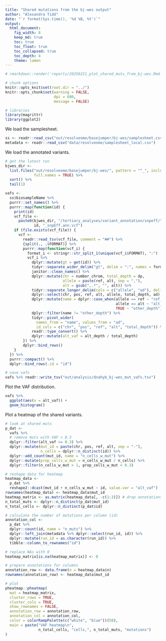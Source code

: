 ```yaml
---
title: "Shared mutations from the bj-wes output"
author: "Alexandra Tidd"
date: "`r format(Sys.time(), '%d %B, %Y')`"
output:
  html_document:
    fig_width: 8
    keep_md: true
    toc: true
    toc_float: true
    toc_collapsed: true
    toc_depth: 4
    theme: lumen
---
```


```r
# rmarkdown::render('reports/20250221_plot_shared_muts_from_bj-wes.Rmd', output_file = '20250221_plot_shared_muts_from_bj-wes.html', output_dir = 'reports/')

# chunk options
knitr::opts_knit$set(root.dir = "../")
knitr::opts_chunk$set(warning = FALSE,
                      dpi = 600,
                      message = FALSE)

# libraries
library(magrittr)
library(ggplot2)
```

We load the samplesheet.

```r
ss <- readr::read_csv("out/resolveome/basejumper/bj-wes/samplesheet.csv")
metadata <- readr::read_csv("data/resolveome/samplesheet_local.csv")
```

We load the annotated variants.

```r
# get the latest run
bjwes_dir <-
  list.files("out/resolveome/basejumper/bj-wes/", pattern = "^_", include.dirs = TRUE,
             full.names = TRUE) %>%
  sort() %>%
  tail(1)

vafs <-
  ss$biosampleName %>%
  purrr::set_names() %>%
  purrr::map(function(id) {
    print(id)
    vcf_file <-
      paste0(bjwes_dir, "/tertiary_analyses/variant_annotation/snpeff/",
             id, "_snpEff.ann.vcf")
    if (file.exists(vcf_file)) {
      vcf <-
        readr::read_tsv(vcf_file, comment = "##") %>%
        {split(., .$FORMAT)} %>%
        purrr::map(function(vcf_i) {
          format_i <- stringr::str_split_1(unique(vcf_i$FORMAT), ":")
          vcf_i %>%
            dplyr::mutate(gt = get(id)) %>%
            tidyr::separate_wider_delim("gt", delim = ":", names = format_i) %>%
            janitor::clean_names() %>%
            dplyr::mutate(chr = number_chrom, total_depth = dp,
                          allele = paste(ref, alt, sep = ","),
                          alt = gsub(",.*", "", alt)) %>%
            tidyr::separate_longer_delim(cols = c("allele", "ad"), delim = ",") %>%
            dplyr::select(chr, pos, ref, alt, allele, total_depth, ad) %>%
            dplyr::mutate(name = dplyr::case_when(allele == ref ~ "ref_depth",
                                                  allele == alt ~ "alt_depth",
                                                  TRUE ~ "other_depth")) %>%
            dplyr::filter(name != "other_depth") %>%
            tidyr::pivot_wider(
              names_from = "name", values_from = "ad",
              id_cols = c("chr", "pos", "ref", "alt", "total_depth")) %>%
            readr::type_convert() %>%
            dplyr::mutate(alt_vaf = alt_depth / total_depth)
        }) %>%
        dplyr::bind_rows()
    }
  }) %>%
  purrr::compact() %>%
  dplyr::bind_rows(.id = "id")

# save vafs
vafs %>% readr::write_tsv("out/analysis/dnahyb_bj-wes_mut_vafs.tsv")
```

Plot the VAF distribution.

```r
vafs %>%
  ggplot(aes(x = alt_vaf)) +
  geom_histogram()
```

Plot a heatmap of the shared variants.

```r
# look at shared muts
p_dat <-
  vafs %>%
  # remove muts with VAF < 0.3
  dplyr::filter(alt_vaf >= 0.3) %>%
  dplyr::mutate(mut_id = paste(chr, pos, ref, alt, sep = "-"),
                n_cells = dplyr::n_distinct(id)) %>%
  dplyr::add_count(mut_id, name = "n_cells_w_mut") %>%
  dplyr::mutate(prop_cells_w_mut = n_cells_w_mut / n_cells) %>%
  dplyr::filter(n_cells_w_mut > 1, prop_cells_w_mut < 0.3)

# reshape data for heatmap
heatmap_data <-
  p_dat %>%
  reshape2::dcast(mut_id + n_cells_w_mut ~ id, value.var = "alt_vaf")
rownames(heatmap_data) <- heatmap_data$mut_id
heatmap_matrix <- as.matrix(heatmap_data[, -c(1:3)]) # drop annotations
n_total_muts <- dplyr::n_distinct(p_dat$mut_id)
n_total_cells <- dplyr::n_distinct(p_dat$id)

# calculate the number of mutations per column (id)
annotation_col <-
  p_dat %>%
  dplyr::count(id, name = "n_muts") %>%
  dplyr::left_join(metadata %>% dplyr::select(run_id, id)) %>%
  dplyr::mutate(run_id = as.character(run_id)) %>%
  tibble::column_to_rownames("id")

# replace NAs with 0
heatmap_matrix[is.na(heatmap_matrix)] <- 0

# prepare annotations for columns
annotation_row <- data.frame(n = heatmap_data$n)
rownames(annotation_row) <- heatmap_data$mut_id

# plot
pheatmap::pheatmap(
  mat = heatmap_matrix,
  cluster_rows = TRUE,
  cluster_cols = TRUE,
  show_rownames = FALSE,
  annotation_row = annotation_row,
  annotation_col = annotation_col,
  color = colorRampPalette(c("white", "blue"))(50),
  main = paste("VAF heatmap\n",
               n_total_cells, "cells,", n_total_muts, "mutations")
)
```